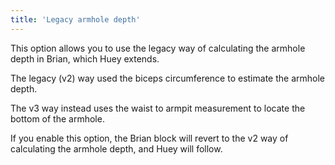 ```yaml
---
title: 'Legacy armhole depth'
---
```


This option allows you to use the legacy way of calculating the armhole depth in Brian, which Huey extends.

The legacy (v2) way used the biceps circumference to estimate the armhole depth.

The v3 way instead uses the waist to armpit measurement to locate the bottom of the armhole.

If you enable this option, the Brian block will revert to the v2 way of calculating the armhole depth, and Huey will follow.
